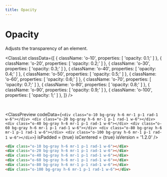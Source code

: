 ```yaml
---
title: Opacity
---
```



# Opacity

Adjusts the transparency of an element.

<ClassList
  classData={[
    {
      className: 'o-10',
      properties: [
        'opacity: 0.1;'
      ]
    },
    {
      className: 'o-20',
      properties: [
        'opacity: 0.2;'
      ]
    },
    {
      className: 'o-30',
      properties: [
        'opacity: 0.3;'
      ]
    },
    {
      className: 'o-40',
      properties: [
        'opacity: 0.4;'
      ]
    },
    {
      className: 'o-50',
      properties: [
        'opacity: 0.5;'
      ]
    },
    {
      className: 'o-60',
      properties: [
        'opacity: 0.6;'
      ]
    },
    {
      className: 'o-70',
      properties: [
        'opacity: 0.7;'
      ]
    },
    {
      className: 'o-80',
      properties: [
        'opacity: 0.8;'
      ]
    },
    {
      className: 'o-90',
      properties: [
        'opacity: 0.9;'
      ]
    },
    {
      className: 'o-100',
      properties: [
        'opacity: 1;'
      ]
    },
  ]}
/>

<br />

<ClassPreview
  codeData={`
    <div class="o-10 bg-gray h-6 mr-1 p-1 rad-1 w-6"></div>
    <div class="o-20 bg-gray h-6 mr-1 p-1 rad-1 w-6"></div>
    <div class="o-40 bg-gray h-6 mr-1 p-1 rad-1 w-6"></div>
    <div class="o-60 bg-gray h-6 mr-1 p-1 rad-1 w-6"></div>
    <div class="o-80 bg-gray h-6 mr-1 p-1 rad-1 w-6"></div>
    <div class="o-100 bg-gray h-6 mr-1 p-1 rad-1 w-6"></div>
  `}
  isPadded = {true}
  isCentered = {true}
  isVersion = '1.2.0'
/>

```html
<div class="o-10 bg-gray h-6 mr-1 p-1 rad-1 w-6"></div>
<div class="o-20 bg-gray h-6 mr-1 p-1 rad-1 w-6"></div>
<div class="o-40 bg-gray h-6 mr-1 p-1 rad-1 w-6"></div>
<div class="o-60 bg-gray h-6 mr-1 p-1 rad-1 w-6"></div>
<div class="o-80 bg-gray h-6 mr-1 p-1 rad-1 w-6"></div>
<div class="o-100 bg-gray h-6 mr-1 p-1 rad-1 w-6"></div>
```